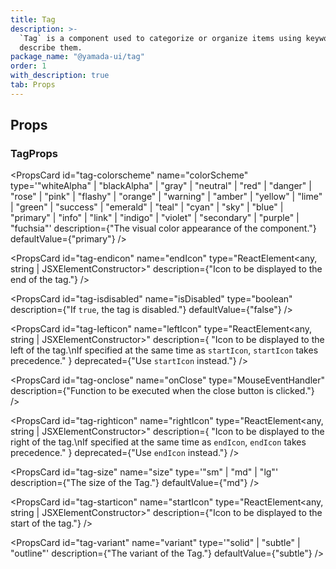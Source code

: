 ```yaml
---
title: Tag
description: >-
  `Tag` is a component used to categorize or organize items using keywords that
  describe them.
package_name: "@yamada-ui/tag"
order: 1
with_description: true
tab: Props
---
```


## Props

### TagProps

<PropsCard
  id="tag-colorscheme"
  name="colorScheme"
  type='"whiteAlpha" | "blackAlpha" | "gray" | "neutral" | "red" | "danger" | "rose" | "pink" | "flashy" | "orange" | "warning" | "amber" | "yellow" | "lime" | "green" | "success" | "emerald" | "teal" | "cyan" | "sky" | "blue" | "primary" | "info" | "link" | "indigo" | "violet" | "secondary" | "purple" | "fuchsia"'
  description={"The visual color appearance of the component."}
  defaultValue={"primary"}
/>

<PropsCard
  id="tag-endicon"
  name="endIcon"
  type="ReactElement<any, string | JSXElementConstructor<any>>"
  description={"Icon to be displayed to the end of the tag."}
/>

<PropsCard
  id="tag-isdisabled"
  name="isDisabled"
  type="boolean"
  description={"If `true`, the tag is disabled."}
  defaultValue={"false"}
/>

<PropsCard
  id="tag-lefticon"
  name="leftIcon"
  type="ReactElement<any, string | JSXElementConstructor<any>>"
  description={
    "Icon to be displayed to the left of the tag.\nIf specified at the same time as `startIcon`, `startIcon` takes precedence."
  }
  deprecated={"Use `startIcon` instead."}
/>

<PropsCard
  id="tag-onclose"
  name="onClose"
  type="MouseEventHandler<HTMLElement>"
  description={"Function to be executed when the close button is clicked."}
/>

<PropsCard
  id="tag-righticon"
  name="rightIcon"
  type="ReactElement<any, string | JSXElementConstructor<any>>"
  description={
    "Icon to be displayed to the right of the tag.\nIf specified at the same time as `endIcon`, `endIcon` takes precedence."
  }
  deprecated={"Use `endIcon` instead."}
/>

<PropsCard
  id="tag-size"
  name="size"
  type='"sm" | "md" | "lg"'
  description={"The size of the Tag."}
  defaultValue={"md"}
/>

<PropsCard
  id="tag-starticon"
  name="startIcon"
  type="ReactElement<any, string | JSXElementConstructor<any>>"
  description={"Icon to be displayed to the start of the tag."}
/>

<PropsCard
  id="tag-variant"
  name="variant"
  type='"solid" | "subtle" | "outline"'
  description={"The variant of the Tag."}
  defaultValue={"subtle"}
/>

